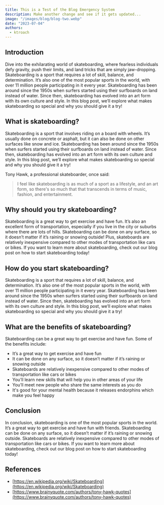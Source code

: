 ```yaml
---
title: This is a Test of the Blog Emergency System
description: Make another change and see if it gets updated...
image: "/images/blog/blog-two.webp"
date: "2023-07-04"
authors:
  - ktroach
---
```


## Introduction

Dive into the exhilarating world of skateboarding, where fearless individuals defy gravity, push their limits, and land tricks that are simply jaw-dropping. Skateboarding is a sport that requires a lot of skill, balance, and determination. It’s also one of the most popular sports in the world, with over 11 million people participating in it every year. Skateboarding has been around since the 1950s when surfers started using their surfboards on land instead of water. Since then, skateboarding has evolved into an art form with its own culture and style. In this blog post, we’ll explore what makes skateboarding so special and why you should give it a try!

## What is skateboarding?

Skateboarding is a sport that involves riding on a board with wheels. It’s usually done on concrete or asphalt, but it can also be done on other surfaces like snow and ice. Skateboarding has been around since the 1950s when surfers started using their surfboards on land instead of water. Since then, skateboarding has evolved into an art form with its own culture and style. In this blog post, we’ll explore what makes skateboarding so special and why you should give it a try!

Tony Hawk, a professional skateboarder, once said:

> I feel like skateboarding is as much of a sport as a lifestyle, and an art form, so there's so much that that transcends in terms of music, fashion, and entertainment.

## Why should you try skateboarding?

Skateboarding is a great way to get exercise and have fun. It’s also an excellent form of transportation, especially if you live in the city or suburbs where there are lots of hills. Skateboarding can be done on any surface, so it doesn’t matter if it’s raining or snowing outside! Plus, skateboards are relatively inexpensive compared to other modes of transportation like cars or bikes. If you want to learn more about skateboarding, check out our blog post on how to start skateboarding today!

## How do you start skateboarding?

Skateboarding is a sport that requires a lot of skill, balance, and determination. It’s also one of the most popular sports in the world, with over 11 million people participating in it every year. Skateboarding has been around since the 1950s when surfers started using their surfboards on land instead of water. Since then, skateboarding has evolved into an art form with its own culture and style. In this blog post, we’ll explore what makes skateboarding so special and why you should give it a try!

## What are the benefits of skateboarding?

Skateboarding can be a great way to get exercise and have fun. Some of the benefits include:

- It’s a great way to get exercise and have fun
- It can be done on any surface, so it doesn’t matter if it’s raining or snowing outside
- Skateboards are relatively inexpensive compared to other modes of transportation like cars or bikes
- You’ll learn new skills that will help you in other areas of your life
- You’ll meet new people who share the same interests as you do
- It's good for your mental health because it releases endorphins which make you feel happy

## Conclusion

In conclusion, skateboarding is one of the most popular sports in the world. It’s a great way to get exercise and have fun with friends. Skateboarding can be done on any surface, so it doesn’t matter if it’s raining or snowing outside. Skateboards are relatively inexpensive compared to other modes of transportation like cars or bikes. If you want to learn more about skateboarding, check out our blog post on how to start skateboarding today!

## References

- [https://en.wikipedia.org/wiki/Skateboarding](https://en.wikipedia.org/wiki/Skateboarding)
- [https://www.brainyquote.com/authors/tony-hawk-quotes](https://www.brainyquote.com/authors/tony-hawk-quotes)
